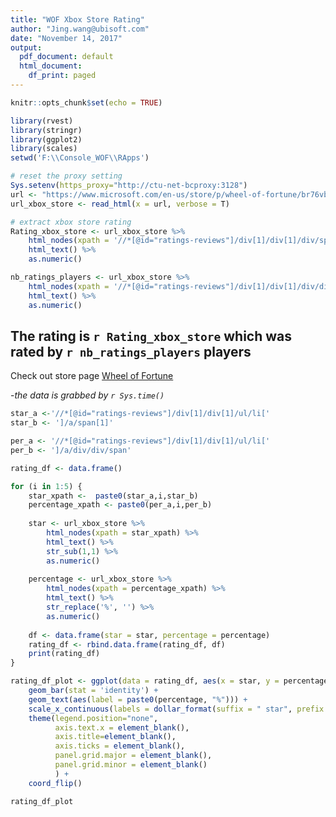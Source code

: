 ```yaml
---
title: "WOF Xbox Store Rating"
author: "Jing.wang@ubisoft.com"
date: "November 14, 2017"
output:
  pdf_document: default
  html_document:
    df_print: paged
---
```


```r
knitr::opts_chunk$set(echo = TRUE)
```


```r
library(rvest)
library(stringr)
library(ggplot2)
library(scales)
setwd('F:\\Console_WOF\\RApps')

```

```r
# reset the proxy setting
Sys.setenv(https_proxy="http://ctu-net-bcproxy:3128")
url <- "https://www.microsoft.com/en-us/store/p/wheel-of-fortune/br76vbtv0nk0"
url_xbox_store <- read_html(x = url, verbose = T)

# extract xbox store rating
Rating_xbox_store <- url_xbox_store %>% 
    html_nodes(xpath = '//*[@id="ratings-reviews"]/div[1]/div[1]/div/span') %>%
    html_text() %>%
    as.numeric()

nb_ratings_players <- url_xbox_store %>%
    html_nodes(xpath = '//*[@id="ratings-reviews"]/div[1]/div[1]/div/div/div/span') %>%
    html_text() %>%
    as.numeric()
```

## The rating is `r Rating_xbox_store` which was rated by `r nb_ratings_players` players 

Check out store page [Wheel of Fortune](https://www.microsoft.com/en-us/store/p/wheel-of-fortune/br76vbtv0nk0)

-*the data is grabbed by `r Sys.time()`*

```r
star_a <-'//*[@id="ratings-reviews"]/div[1]/div[1]/ul/li['
star_b <- ']/a/span[1]'

per_a <- '//*[@id="ratings-reviews"]/div[1]/div[1]/ul/li['
per_b <- ']/a/div/div/span'

rating_df <- data.frame()

for (i in 1:5) {
    star_xpath <-  paste0(star_a,i,star_b)
    percentage_xpath <- paste0(per_a,i,per_b)
    
    star <- url_xbox_store %>%
        html_nodes(xpath = star_xpath) %>%
        html_text() %>%
        str_sub(1,1) %>%
        as.numeric()
    
    percentage <- url_xbox_store %>%
        html_nodes(xpath = percentage_xpath) %>%
        html_text() %>%
        str_replace('%', '') %>%
        as.numeric()
    
    df <- data.frame(star = star, percentage = percentage)
    rating_df <- rbind.data.frame(rating_df, df)
    print(rating_df)
}

```


```r
rating_df_plot <- ggplot(data = rating_df, aes(x = star, y = percentage, fill = 'red')) + theme_minimal() +
    geom_bar(stat = 'identity') + 
    geom_text(aes(label = paste0(percentage, "%"))) + 
    scale_x_continuous(labels = dollar_format(suffix = " star", prefix = "")) +
    theme(legend.position="none", 
          axis.text.x = element_blank(),
          axis.title=element_blank(),
          axis.ticks = element_blank(),
          panel.grid.major = element_blank(),
          panel.grid.minor = element_blank()
          ) +
    coord_flip()

rating_df_plot
```

